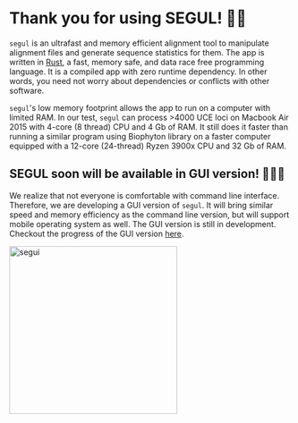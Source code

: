 # Thank you for using SEGUL! 🙏🏻

`segul` is an ultrafast and memory efficient alignment tool to manipulate alignment files and generate sequence statistics for them. The app is written in [Rust](https://www.rust-lang.org/), a fast, memory safe, and data race free programming language. It is a compiled app with zero runtime dependency. In other words, you need not worry about dependencies or conflicts with other software.

`segul`'s low memory footprint allows the app to run on a computer with limited RAM. In our test, `segul` can process >4000 UCE loci on Macbook Air 2015 with 4-core (8 thread) CPU and 4 Gb of RAM. It still does it faster than running a similar program using Biophyton library on a faster computer equipped with a 12-core (24-thread) Ryzen 3900x CPU and 32 Gb of RAM.

## SEGUL soon will be available in GUI version! 🎉🎉🎉

We realize that not everyone is comfortable with command line interface. Therefore, we are developing a GUI version of `segul`. It will bring similar speed and memory efficiency as the command line version, but will support mobile operating system as well. The GUI version is still in development. Checkout the progress of the GUI version [here](https://github.com/hhandika/segui).

<img src="../assets/img/segui_ipad.png" width="300" height="auto" alt="segui" />
